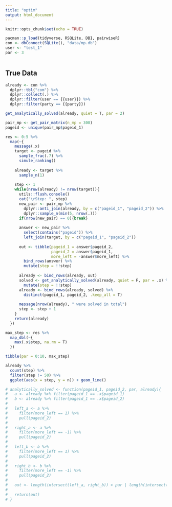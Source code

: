 ```yaml
---
title: "optim"
output: html_document
---
```


```r
knitr::opts_chunk$set(echo = TRUE)
```


```r

pacman::p_load(tidyverse, RSQLite, DBI, pairwiseR)
con <- dbConnect(SQLite(), "data/mp.db")
user <- "test_1"
par <- 3



```

## True Data

```r
already <- con %>%
  dplyr::tbl("com") %>%
  dplyr::collect(.) %>%
  dplyr::filter(user == {{user}}) %>%
  dplyr::filter(party == {{party}})

get_analytically_solved(already, quiet = T, par = 2)

```


```r
pair_mp <- get_pair_matrix(n_mp = 300)
pageid <- unique(pair_mp$pageid_1)

res <- 0:5 %>%
  map(~{
    message(.x)
    target <- pageid %>%
      sample_frac(.7) %>%
      simule_ranking()
    
    already <- target %>%
      sample_n(1)
    
    step <- 1
    while(nrow(already) != nrow(target)){
      utils::flush.console()
      cat("\rStep: ", step)
      new_pair <- pair_mp %>%
        dplyr::anti_join(already, by = c("pageid_1", "pageid_2")) %>%
        dplyr::sample_n(min(5, nrow(.)))
      if(nrow(new_pair) == 0){break}
      
      answer <- new_pair %>%
        select(contains("pageid")) %>%
        left_join(target, by = c("pageid_1", "pageid_2"))
      
      out <- tibble(pageid_1 = answer$pageid_2, 
                    pageid_2 = answer$pageid_1, 
                    more_left = -answer$more_left) %>%
        bind_rows(answer) %>%
        mutate(step = !!step)
      
      already <- bind_rows(already, out)
      solved <- get_analytically_solved(already, quiet = F, par = .x) %>%
        mutate(step = !!step)
      already <- bind_rows(already, solved) %>%
        distinct(pageid_1, pageid_2, .keep_all = T) 
      
      message(nrow(already), " were solved in total")
      step <- step + 1
    }
    return(already)
  })

max_step <- res %>%
  map_dbl(~{
    max(.x$step, na.rm = T)
  })

tibble(par = 0:10, max_step)

already %>%
  count(step) %>%
  filter(step != 50) %>%
  ggplot(aes(x = step, y = n)) + geom_line()

```



```r
# analytically_solved <- function(pageid_1, pageid_2, par, already){
#   a <- already %>% filter(pageid_1 == .x$pageid_1)
#   b <- already %>% filter(pageid_1 == .x$pageid_2)
#   
#   left_a <- a %>%
#     filter(more_left == 1) %>%
#     pull(pageid_2)
#   
#   right_a <- a %>%
#     filter(more_left == -1) %>%
#     pull(pageid_2)
#   
#   left_b <- b %>%
#     filter(more_left == 1) %>%
#     pull(pageid_2)
#   
#   right_b <- b %>%
#     filter(more_left == -1) %>%
#     pull(pageid_2)
#   
#   out <- length(intersect(left_a, right_b)) > par | length(intersect(left_b, right_a)) > par
#   
#   return(out)
# }
```

